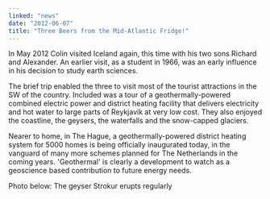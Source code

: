 ```yaml
---
linked: "news"
date: "2012-06-07"
title: "Three Beers from the Mid-Atlantic Fridge!"
---
```


In May 2012 Colin visited Iceland again, this time with his two sons Richard and
Alexander. An  earlier visit, as a student in 1966, was an early influence in
his decision to study earth sciences. 

The brief trip enabled the three to visit most of the tourist attractions in the
SW of the  country. Included was a tour of a geothermally-powered combined
electric power and district  heating facility that delivers electricity and hot
water to large parts of Reykjavik at very low cost.  They also enjoyed the
coastline, the geysers, the waterfalls and the snow-capped glaciers.  

Nearer to home, in The Hague, a geothermally-powered district heating system for
5000 homes is  being officially inaugurated today, in the vanguard of many more
schemes planned for The  Netherlands in the coming years. 'Geothermal' is
clearly a development to watch as a geoscience based contribution to future
energy needs. 

Photo below: The geyser Strokur erupts regularly 

<PublishDate />


